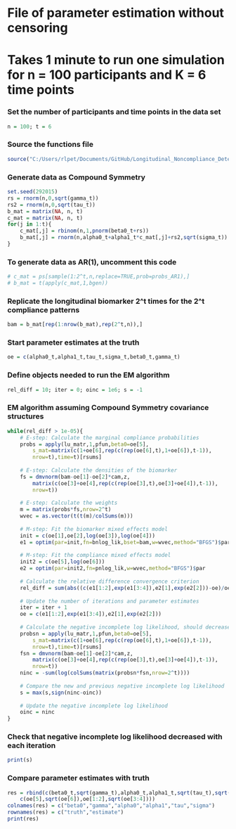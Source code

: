 # File of parameter estimation without censoring

# Takes 1 minute to run one simulation for n = 100 participants and K = 6 time points

### Set the number of participants and time points in the data set
```r
n = 100; t = 6
```

### Source the functions file
```r
source("C:/Users/rlpet/Documents/GitHub/Longitudinal_Noncompliance_Detection/functions.R")
```

### Generate data as Compound Symmetry
```r
set.seed(292015)
rs = rnorm(n,0,sqrt(gamma_t))
rs2 = rnorm(n,0,sqrt(tau_t))		
b_mat = matrix(NA, n, t)
c_mat = matrix(NA, n, t)
for(j in 1:t){
	c_mat[,j] = rbinom(n,1,pnorm(beta0_t+rs))
	b_mat[,j] = rnorm(n,alpha0_t+alpha1_t*c_mat[,j]+rs2,sqrt(sigma_t))
}
```

### To generate data as AR(1), uncomment this code
```r
# c_mat = ps[sample(1:2^t,n,replace=TRUE,prob=probs_AR1),]
# b_mat = t(apply(c_mat,1,bgen))
```

### Replicate the longitudinal biomarker 2^t times for the 2^t compliance patterns
```r
bam = b_mat[rep(1:nrow(b_mat),rep(2^t,n)),]
```

### Start parameter estimates at the truth
```r
oe = c(alpha0_t,alpha1_t,tau_t,sigma_t,beta0_t,gamma_t)
```

### Define objects needed to run the EM algorithm
```r
rel_diff = 10; iter = 0; oinc = 1e6; s = -1
```

### EM algorithm assuming Compound Symmetry covariance structures
```r
while(rel_diff > 1e-05){
	# E-step: Calculate the marginal compliance probabilities
	probs = apply(lu_matr,1,pfun,beta0=oe[5],
		s_mat=matrix(c(1+oe[6],rep(c(rep(oe[6],t),1+oe[6]),t-1)),
		nrow=t),time=t)[rsums]
	
	# E-step: Calculate the densities of the biomarker
	fs = dmvnorm(bam-oe[1]-oe[2]*cam,z, 
		matrix(c(oe[3]+oe[4],rep(c(rep(oe[3],t),oe[3]+oe[4]),t-1)),
		nrow=t))
	
	# E-step: Calculate the weights
	m = matrix(probs*fs,nrow=2^t)
	wvec = as.vector(t(t(m)/colSums(m)))
	
	# M-step: Fit the biomarker mixed effects model
	init = c(oe[1],oe[2],log(oe[3]),log(oe[4]))
	e1 = optim(par=init,fn=bnlog_lik,bset=bam,w=wvec,method="BFGS")$par
			
	# M-step: Fit the compliance mixed effects model
	init2 = c(oe[5],log(oe[6]))
	e2 = optim(par=init2,fn=pnlog_lik,w=wvec,method="BFGS")$par	
	
	# Calculate the relative difference convergence criterion
	rel_diff = sum(abs((c(e1[1:2],exp(e1[3:4]),e2[1],exp(e2[2]))-oe)/oe))
	
	# Update the number of iterations and parameter estimates
	iter = iter + 1
	oe = c(e1[1:2],exp(e1[3:4]),e2[1],exp(e2[2]))
	
	# Calculate the negative incomplete log likelihood, should decrease with each iteration
	probsn = apply(lu_matr,1,pfun,beta0=oe[5],
		s_mat=matrix(c(1+oe[6],rep(c(rep(oe[6],t),1+oe[6]),t-1)),
		nrow=t),time=t)[rsums]
	fsn = dmvnorm(bam-oe[1]-oe[2]*cam,z, 
		matrix(c(oe[3]+oe[4],rep(c(rep(oe[3],t),oe[3]+oe[4]),t-1)),
		nrow=t))
	ninc = -sum(log(colSums(matrix(probsn*fsn,nrow=2^t))))
	
	# Compare the new and previous negative incomplete log likelihood
	s = max(s,sign(ninc-oinc))
	
	# Update the negative incomplete log likelihood
	oinc = ninc
}
```

### Check that negative incomplete log likelihood decreased with each iteration
```r
print(s)
```

### Compare parameter estimates with truth
```r
res = rbind(c(beta0_t,sqrt(gamma_t),alpha0_t,alpha1_t,sqrt(tau_t),sqrt(sigma_t)),
	c(oe[5],sqrt(oe[6]),oe[1:2],sqrt(oe[3:4])))
colnames(res) = c("beta0","gamma","alpha0","alpha1","tau","sigma")
rownames(res) = c("truth","estimate")
print(res)
```